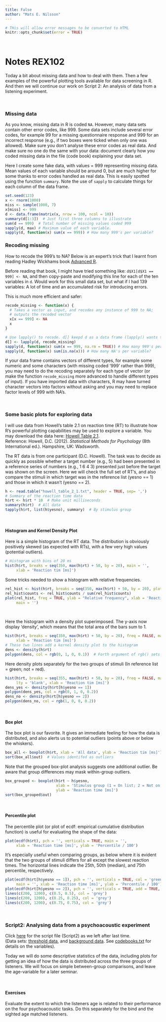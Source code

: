 ---
title: False
author: "Mats E. Nilsson"
---

```{r setup, cache = FALSE, echo = FALSE}
# THis will allow error messages to be converted to HTML
knitr::opts_chunk$set(error = TRUE)
```
\  
\


# Notes REX102
Today a bit about missing data and how to deal with them. Then a few examples of 
the powerful plotting tools available for data screening in R. And then we will
continue our work on Script 2: An analysis of data from a listening experiment.

\  

### Missing data
As you know, missing data in R is coded `NA`. However, many data sets contain 
other error codes, like 999. Some data sets include several error codes, for 
example 99 for a missing questionnaire response and 999 for an incorrect response
(e.g., if two boxes were ticked when only one was allowed). Make sure you don't
analyse these error codes as real data. And make sure no one do the same with your 
data: document clearly how you coded missing data in the file (code book)
explaining your data set.

Here I create some fake data, with values = 999 representing missing data. Mean 
values of each variable should be around 0, but are much higher for some thanks 
to error codes handled as real data. This is easily spotted using the function 
`summary`. Note the use of `sapply` to calculate things for each column of the
data frame.
```{r }
set.seed(123)
x <- rnorm(1000)
miss <- sample(1000, 7)
x[miss] <- 999
d <- data.frame(matrix(x, nrow = 100, ncol = 10))
summary(d[1:3])  # Just first three columns to illustrate 
sum(d == 999)  # Total number of missing values coded 999
sapply(d, max) # Maximum value of each variable. 
sapply(d, function(x) sum(x == 999)) # How many 999's per variable?  
```

### Recoding missing
How to recode the 999's to NA? Below is an expert's trick that I learnt from reading
Hadley Wickhams book [Advanced R](http://adv-r.had.co.nz/). 

Before reading that book, I might have tried something like:
`d$X1[d$X1 == 999] <- NA`, and then copy-paste and modifying this line for each of
the ten variables in `d`. Would work for this small data set, but what if I had 
139 variables: A lot of time and an accumulated risk for introducing errors.  

This is much more efficient and safer:
```{r }
recode_missing <- function(x) {
  # Takes a vector as input, and recodes any instance of 999 to NA;
  # outputs the recoded vector
  x[x == 999] <- NA
  x
}

# Use lapply() to recode. d[] keepd d as a data frame (lapply() wants to return a list)
d[] <- lapply(d, recode_missing)  
sapply(d, function(x) sum(x == 999, na.rm = TRUE)) # How many 999's per variable? 
sapply(d, function(x) sum(is.na(x))) # How many NA's per variable?
```

If your data frame contains vectors of different types, for example some numeric 
and some characters (with missing coded '999' rather than 999), you may need to 
do the recoding separately for each type of vector (or make the function 
`recode_missing` more advanced to handle different types of input). If you have 
imported data with characters, R may have turned character vectors into factors 
without asking and you may need to replace factor levels of 999 with NA's. 

\  

### Some basic plots for exploring data

I will use data from Howell's table 2.1 on reaction time (RT) to illustrate how 
R's powerful plotting capabilities may be used to explore a variable. You may 
download the data here: <a href="howell_table_2_1.txt" target="_blank"
>Howell Table 2.1</a>.  
Reference: Howell, D.C. (2012). _Statistical Methods for Psychology_ 
(8th International ed.). Hampshire, UK: Wadsworth.

The RT data is from one participant (D.C. Howell). The task was to 
decide as quickly as possible whether a target number (e.g., 5) had been presented 
in a reference series of numbers (e.g., 1 6 4 3) presented just before the target was 
shown on the screen. Here we will check the full set of RT's, and also compare the 
stimuli in which target was in the reference list (yesno == 1) and those in which 
it wasn't (yesno == 2). 

```{r }
h <- read.table("howell_table_2_1.txt", header = TRUE, sep= ',')
# Summary of the reaction time data
h$rt <- h$rt * 10  # Make unit milliseconds
summary(h$rt)  # All data
tapply(h$rt, list(h$yesno), summary)  # By stimulus group 
```

\  

#### Histogram and Kernel Density Plot

Here is a simple histogram of the RT data. The 
distribution is obviously positively skewed (as expected with RTs), with a few 
very high values (potential outliers). 
```{r, fig.width = 6, fig.height = 5 }
# Histogram with bins of 20 ms 
hist(h$rt, breaks = seq(350, max(h$rt) + 50, by = 20), main = '',
     xlab = 'Reaction tim [ms]')
```

Some tricks needed to show a histogram with relative frequencies.
```{r, fig.width = 6, fig.height = 5 }
rel_hist <- hist(h$rt, breaks = seq(350, max(h$rt) + 50, by = 20), plot = FALSE)
rel_hist$counts <- rel_hist$counts / sum(rel_hist$counts)
plot(rel_hist, freq = TRUE, ylab = "Relative frequency", xlab = 'Reaction tim [ms]',
     main = '')
```

\ 

Here the histogram with a density plot superimposed. The y-axis now display 
'density', which means that the total area of the bars sum to 1. 
```{r, fig.width = 6, fig.height = 5 }
hist(h$rt, breaks = seq(350, max(h$rt) + 50, by = 20), freq = FALSE, main = '',
     xlab = 'Reaction tim [ms]')
# These two lines add a kernel density plot to the histogram
dens <- density(h$rt)
polygon(dens, col = rgb(0, 1, 0, 0.1))  # Forth argument of rgb() sets transparancy

```

Here density plots separately for the two groups of stimuli (In reference 
list = green; not = red).
```{r, fig.width = 6, fig.height = 5 }
hist(h$rt, breaks = seq(355, max(h$rt) + 50, by = 20), freq = FALSE, main = '',
     lty = 'blank', xlab = 'Reaction tim [ms]')
dens_yes <- density(h$rt[h$yesno == 1])
polygon(dens_yes, col = rgb(0, 1, 0, 0.2))
dens_no <- density(h$rt[h$yesno == 2])
polygon(dens_no, col = rgb(1, 0, 0, 0.2))
```

\  

#### Box plot
The box plot is our favorite. It gives an immediate feeling for how
the data is distributed, and also alerts us to potential outliers (points above or
below the whiskers).

```{r, fig.width = 6, fig.height = 5}
box_all <- boxplot(h$rt, xlab = 'All data', ylab = 'Reaction tim [ms]')
sort(box_all$out)  # Values identifed as outliers
```


Note that the grouped box-plot analysis suggests one additional outlier. Be aware 
that group differences may mask within-group outliers.
```{r, fig.width = 6, fig.height = 5 }
box_grouped <- boxplot(h$rt ~ h$yesno, 
                       xlab = 'Stimulus group (1 = On list; 2 = Not on list)',
                       ylab = 'Reaction time [ms]')
sort(box_grouped$out)
```

\  

#### Percentile plot
The percentile plot (or plot of ecdf: empirical cumulative distribution function)
is useful for evaluating the shape of the data:
```{r, fig.width = 6, fig.height = 5 }
plot(ecdf(h$rt), pch = '', verticals = TRUE, main = '', 
     xlab = 'Reaction time [ms]', ylab = 'Percentile / 100')
```

It's especially useful when comparing groups, as below where it is evident that 
the two groups of stimuli differs for all except the slowest reaction times. The 
horizontal lines indicate the 25th, 50th (median), and 75th percentile, respectively.
```{r, fig.width = 6, fig.height = 5}
plot(ecdf(h$rt[h$yesno == 1]), pch = '', verticals = TRUE, col = 'green', 
     main = '', xlab = 'Reaction time [ms]', ylab = 'Percentile / 100')
plot(ecdf(h$rt[h$yesno == 2]), pch = '', verticals = TRUE, add = TRUE, col = 'red')
lines(c(200, 1200), c(0.5, 0.5), col = 'grey')
lines(c(200, 1200), c(0.25, 0.25), col = 'grey')
lines(c(200, 1200), c(0.75, 0.75), col = 'grey')
```


\  
\  
\  
\ 


### Script2: Analysing data from a psychoacoustic experiment
Click
<a href="script2_1.R" target="_blank">here</a>
for the script file (Script2) as we left after last time.  
(Data sets:  <a href="./stat1/threshold_data.txt" target="_blank">threshold data</a>, and 
<a href="./stat1/background_data.txt" target="_blank">background data</a>. See 
<a href="./stat1/codebooks.txt" target="_blank">codebooks.txt</a>
for details on the variables).


Today we will do some descriptive statistics of the data, including plots for 
getting an idea of how the data is distributed across the three groups of listeners.
We will focus on simple between-group comparisons, and leave the age-variable for
a later seminar. 

\ 

#### Exercises
Evaluate the extent to which the listeners age is related to their performance 
on the four psychoacoustic tasks. Do this separately for the bind and the sighted 
age matched listeners. 

\  
\  




